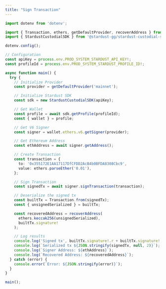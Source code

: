 ```yaml
---
title: "Sign Transaction"
---
```


```typescript ts
import dotenv from 'dotenv';

import { Transaction, ethers, getDefaultProvider, recoverAddress } from 'ethers_v6';
import { StardustCustodialSDK } from '@stardust-gg/stardust-custodial-sdk';

dotenv.config();

// Configuration
const apiKey = process.env.PROD_SYSTEM_STARDUST_API_KEY!;
const profileId = process.env.PROD_SYSTEM_STARDUST_PROFILE_ID!;

async function main() {
  try {
    // Initialize Provider
    const provider = getDefaultProvider('mainnet');

    // Initialize Stardust SDK
    const sdk = new StardustCustodialSDK(apiKey);

    // Get Wallet
    const profile = await sdk.getProfile(profileId);
    const { wallet } = profile;

    // Get V6 Signer
    const signer = wallet.ethers.v6.getSigner(provider);

    // Get Ethereum Address
    const ethAddress = await signer.getAddress();

    // Create Transaction
    const transaction = {
      to: '0x355172E1AA17117DfCFDD2AcB4b0BFDA8308Cbc9',
      value: ethers.parseEther('0.01'),
    };

    // Sign Transaction
    const signedTx = await signer.signTransaction(transaction);

    // Deserialize the signed tx
    const builtTx = Transaction.from(signedTx);
    const { unsignedSerialized } = builtTx;

    const recoveredAddress = recoverAddress(
      ethers.keccak256(unsignedSerialized),
      builtTx.signature!
    );

    // Log results
    console.log('Signed tx', builtTx.signature!.r + builtTx.signature!.s + builtTx.signature!.v);
    console.log(`Serialized tx ${JSON.stringify(signedTx, null, 2)}`);
    console.log(`Signer Address: ${ethAddress}`);
    console.log(`Recovered Address: ${recoveredAddress}`);
  } catch (error) {
    console.error(`Error: ${JSON.stringify(error)}`);
  }
}

main();
```